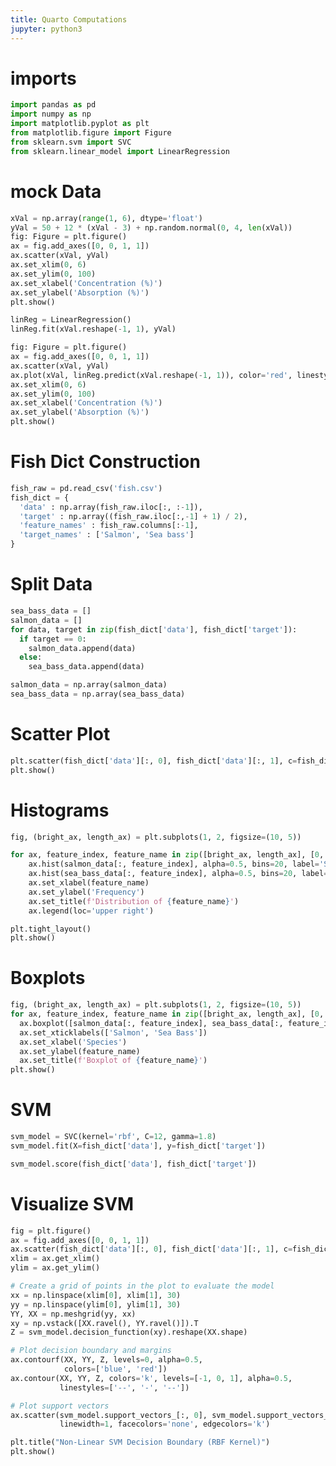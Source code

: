 ```yaml
---
title: Quarto Computations
jupyter: python3
---
```


# imports
```python
import pandas as pd
import numpy as np
import matplotlib.pyplot as plt
from matplotlib.figure import Figure
from sklearn.svm import SVC
from sklearn.linear_model import LinearRegression
```

# mock Data
```python
xVal = np.array(range(1, 6), dtype='float')
yVal = 50 + 12 * (xVal - 3) + np.random.normal(0, 4, len(xVal))
fig: Figure = plt.figure()
ax = fig.add_axes([0, 0, 1, 1])
ax.scatter(xVal, yVal)
ax.set_xlim(0, 6)
ax.set_ylim(0, 100)
ax.set_xlabel('Concentration (%)')
ax.set_ylabel('Absorption (%)')
plt.show()
```
```python
linReg = LinearRegression()
linReg.fit(xVal.reshape(-1, 1), yVal)

fig: Figure = plt.figure()
ax = fig.add_axes([0, 0, 1, 1])
ax.scatter(xVal, yVal)
ax.plot(xVal, linReg.predict(xVal.reshape(-1, 1)), color='red', linestyle='dashed')
ax.set_xlim(0, 6)
ax.set_ylim(0, 100)
ax.set_xlabel('Concentration (%)')
ax.set_ylabel('Absorption (%)')
plt.show()
```

# Fish Dict Construction
```python
fish_raw = pd.read_csv('fish.csv')
fish_dict = {
  'data' : np.array(fish_raw.iloc[:, :-1]),
  'target' : np.array((fish_raw.iloc[:,-1] + 1) / 2),
  'feature_names' : fish_raw.columns[:-1],
  'target_names' : ['Salmon', 'Sea bass']
}
```
# Split Data
```python
sea_bass_data = []
salmon_data = []
for data, target in zip(fish_dict['data'], fish_dict['target']):
  if target == 0:
    salmon_data.append(data)
  else:
    sea_bass_data.append(data)

salmon_data = np.array(salmon_data)
sea_bass_data = np.array(sea_bass_data)
```
# Scatter Plot
```python
plt.scatter(fish_dict['data'][:, 0], fish_dict['data'][:, 1], c=fish_dict['target'], cmap='coolwarm')
plt.show()
```
# Histograms
```python
fig, (bright_ax, length_ax) = plt.subplots(1, 2, figsize=(10, 5))

for ax, feature_index, feature_name in zip([bright_ax, length_ax], [0, 1], fish_dict['feature_names']):
    ax.hist(salmon_data[:, feature_index], alpha=0.5, bins=20, label='Salmon')
    ax.hist(sea_bass_data[:, feature_index], alpha=0.5, bins=20, label='Sea Bass')
    ax.set_xlabel(feature_name)
    ax.set_ylabel('Frequency')
    ax.set_title(f'Distribution of {feature_name}')
    ax.legend(loc='upper right')

plt.tight_layout()
plt.show()
```
# Boxplots
```python
fig, (bright_ax, length_ax) = plt.subplots(1, 2, figsize=(10, 5))
for ax, feature_index, feature_name in zip([bright_ax, length_ax], [0, 1], fish_dict['feature_names']):
  ax.boxplot([salmon_data[:, feature_index], sea_bass_data[:, feature_index]])
  ax.set_xticklabels(['Salmon', 'Sea Bass'])
  ax.set_xlabel('Species')
  ax.set_ylabel(feature_name)
  ax.set_title(f'Boxplot of {feature_name}')
plt.show()
```
# SVM
```python
svm_model = SVC(kernel='rbf', C=12, gamma=1.8)
svm_model.fit(X=fish_dict['data'], y=fish_dict['target'])

svm_model.score(fish_dict['data'], fish_dict['target'])
```

# Visualize SVM
```python

fig = plt.figure()
ax = fig.add_axes([0, 0, 1, 1])
ax.scatter(fish_dict['data'][:, 0], fish_dict['data'][:, 1], c=fish_dict['target'], cmap='coolwarm')
xlim = ax.get_xlim()
ylim = ax.get_ylim()

# Create a grid of points in the plot to evaluate the model
xx = np.linspace(xlim[0], xlim[1], 30)
yy = np.linspace(ylim[0], ylim[1], 30)
YY, XX = np.meshgrid(yy, xx)
xy = np.vstack([XX.ravel(), YY.ravel()]).T
Z = svm_model.decision_function(xy).reshape(XX.shape)

# Plot decision boundary and margins
ax.contourf(XX, YY, Z, levels=0, alpha=0.5,
            colors=['blue', 'red'])
ax.contour(XX, YY, Z, colors='k', levels=[-1, 0, 1], alpha=0.5,
           linestyles=['--', '-', '--'])

# Plot support vectors
ax.scatter(svm_model.support_vectors_[:, 0], svm_model.support_vectors_[:, 1], s=100,
           linewidth=1, facecolors='none', edgecolors='k')

plt.title("Non-Linear SVM Decision Boundary (RBF Kernel)")
plt.show()
```
